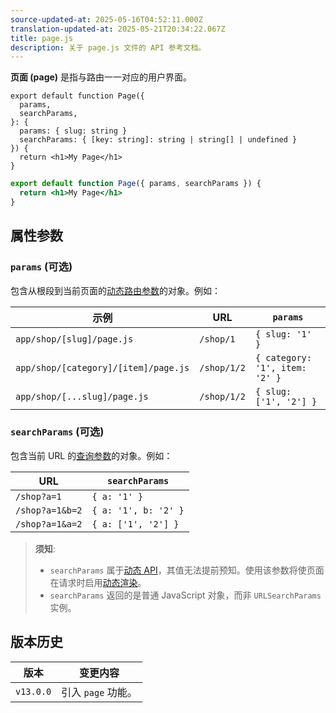 ```yaml
---
source-updated-at: 2025-05-16T04:52:11.000Z
translation-updated-at: 2025-05-21T20:34:22.067Z
title: page.js
description: 关于 page.js 文件的 API 参考文档。
---
```


**页面 (page)** 是指与路由一一对应的用户界面。

```tsx filename="app/blog/[slug]/page.tsx" switcher
export default function Page({
  params,
  searchParams,
}: {
  params: { slug: string }
  searchParams: { [key: string]: string | string[] | undefined }
}) {
  return <h1>My Page</h1>
}
```

```jsx filename="app/blog/[slug]/page.js" switcher
export default function Page({ params, searchParams }) {
  return <h1>My Page</h1>
}
```

## 属性参数

### `params` (可选)

包含从根段到当前页面的[动态路由参数](/docs/app/building-your-application/routing/dynamic-routes)的对象。例如：

| 示例                                  | URL         | `params`                       |
| ------------------------------------- | ----------- | ------------------------------ |
| `app/shop/[slug]/page.js`            | `/shop/1`   | `{ slug: '1' }`                |
| `app/shop/[category]/[item]/page.js` | `/shop/1/2` | `{ category: '1', item: '2' }` |
| `app/shop/[...slug]/page.js`         | `/shop/1/2` | `{ slug: ['1', '2'] }`         |

### `searchParams` (可选)

包含当前 URL 的[查询参数](https://developer.mozilla.org/docs/Learn/Common_questions/What_is_a_URL#parameters)的对象。例如：

| URL             | `searchParams`       |
| --------------- | -------------------- |
| `/shop?a=1`     | `{ a: '1' }`         |
| `/shop?a=1&b=2` | `{ a: '1', b: '2' }` |
| `/shop?a=1&a=2` | `{ a: ['1', '2'] }`  |

> **须知**:
>
> - `searchParams` 属于[动态 API](/docs/app/building-your-application/rendering/server-components#server-rendering-strategies#dynamic-functions)，其值无法提前预知。使用该参数将使页面在请求时启用[动态渲染](/docs/app/building-your-application/rendering/server-components#dynamic-rendering)。
> - `searchParams` 返回的是普通 JavaScript 对象，而非 `URLSearchParams` 实例。

## 版本历史

| 版本       | 变更内容               |
| ---------- | ---------------------- |
| `v13.0.0` | 引入 `page` 功能。     |
